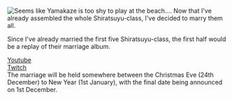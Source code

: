 [[File:IO8QJ0i.jpg|thumb| Seems like [[Yamakaze]] is too shy to play at the beach....]]
Now that I've already assembled the whole Shiratsuyu-class, I've decided to marry them all.

Since I've already married the first five Shiratsuyu-class, the first half would be a replay of their marriage album.

[https://www.youtube.com/watch?v=eis-TYpj9-0 Youtube]
<br>[http://www.twitch.tv/lostlogia4/ Twitch]
<br>The marriage will be held somewhere between the Christmas Eve (24th December) to New Year (1st January), with the final date being announced on 1st December.      <ac_metadata title="Marriage Invite for Entire Shiratsuyu-class Shipgirls"> </ac_metadata>